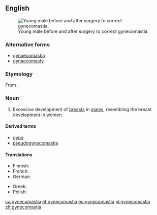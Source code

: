 ==English==
{{wikipedia}}
[[File:Adolescent_with_Gynecomastia.jpg|thumb|Young male before and after surgery to correct gynecomastia.]]

===Alternative forms===
* [[gynaecomastia]]
* [[gynaecomasty]]

===Etymology===
From {{affix|en|gynaeco-|μαστός|t2=breast|lang2=grc}}.

===Noun===
{{en-noun|~}}

# {{context|American spelling|medicine|lang=en}} Excessive development of [[breast]]s in [[male]]s, resembling the breast development in women.

====Derived terms====
* [[gyno]]
* [[pseudogynecomastia]]

====Translations====
{{trans-top|development of breasts in males}}
* Finnish: {{t|fi|naisnisäisyys}}
* French: {{t+|fr|gynécomastie|f}}
* German: {{t|de|Gynäkomastie|f}}
{{trans-mid}}
* Greek: {{t+|el|γυναικομαστία|tr=ginaikomastía}}
* Polish: {{t+|pl|ginekomastia|f}}
{{trans-bottom}}

[[ca:gynecomastia]]
[[et:gynecomastia]]
[[eu:gynecomastia]]
[[pl:gynecomastia]]
[[zh:gynecomastia]]